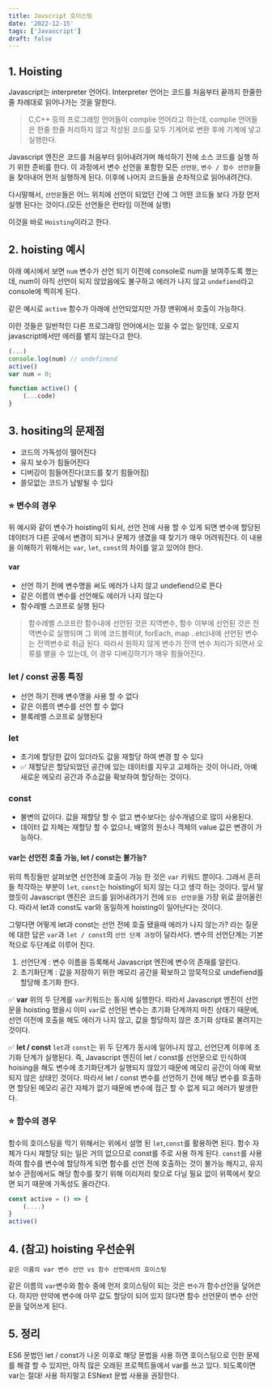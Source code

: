```yaml
---
title: Javscript 호이스팅
date: '2022-12-15'
tags: ['Javascript']
draft: false
---
```


## 1. Hoisting

Javascript는 interpreter 언어다. Interpreter 언어는 코드를 처음부터 끝까지 한줄한줄 차례대로 읽어나가는 것을 말한다.

> C,C++ 등의 프로그래밍 언어들이 complie 언어라고 하는데, complie 언어들은 한줄 한줄 처리하지 않고 작성된 코드를 모두 기계어로 변환 후에 기계에 넣고 실행한다.

Javascript 엔진은 코드를 처음부터 읽어내려가며 해석하기 전에 소스 코드를 실행 하기 위한 준비를 한다. 이 과정에서 변수 선언을 포함한 모든 `선언문`, `변수 / 함수 선언문`들을 찾아내어 먼저 실행하게 된다. 이후에 나머지 코드들을 순차적으로 읽어내려간다.

다시말해서, `선언문`들은 어느 위치에 선언이 되었던 간에 그 어떤 코드들 보다 가장 먼저 실행 된다는 것이다.(모든 선언들은 런타임 이전에 실행)

이것을 바로 `Hoisting`이라고 한다.

## 2. hoisting 예시

아래 예시에서 보면 `num` 변수가 선언 되기 이전에 console로 num을 보여주도록 했는데, num이 아직 선언이 되지 않았음에도 불구하고 에러가 나지 않고 `undefiend`라고 console에 찍히게 된다.

같은 예시로 `active` 함수가 아래에 선언되었지만 가장 맨위에서 호출이 가능하다.

이런 것들은 일반적인 다른 프로그래밍 언어에서는 있을 수 없는 일인데, 오로지 javascript에서만 에러를 뱉지 않는다고 한다.

```javascript
(...)
console.log(num) // undefinend
active()
var num = 0;

function active() {
	(...code)
}

```

## 3. hositing의 문제점

- 코드의 가독성이 떨어진다
- 유지 보수가 힘들어진다
- 디버깅이 힘들어진다(코드를 찾기 힘들어짐)
- 쓸모없는 코드가 남발될 수 있다

### ⭐️ 변수의 경우

위 예시와 같이 변수가 hoisting이 되서, 선언 전에 사용 할 수 있게 되면 변수에 할당된 데이터가 다른 곳에서 변경이 되거나 문제가 생겼을 때 찾기가 매우 어려워진다. 이 내용을 이해하기 위해서는 `var`, `let`, `const`의 차이를 알고 있어야 한다.

#### var

- 선언 하기 전에 변수명을 써도 에러가 나지 않고 undefiend으로 뜬다
- 같은 이름의 변수를 선언해도 에러가 나지 않는다
- 함수레벨 스코프로 실행 된다

> 함수레벨 스코프란 함수내에 선언된 것은 지역변수, 함수 이부에 선언된 것은 전역변수로 실행되며 그 외에 코드블럭(if, forEach, map ..etc)내에 선언된 변수는 전역변수로 취급 된다. 따라서 원하지 않게 변수가 전역 변수 처리가 되면서 오류를 뱉을 수 있는데, 이 경우 디버깅하기가 매우 힘들어진다.

### let / const 공통 특징

- 선언 하기 전에 변수명을 사용 할 수 없다
- 같은 이름의 변수를 선언 할 수 없다
- 블록레벨 스코프로 실행된다

### let

- 초기에 할당한 값이 있더라도 값을 재할당 하여 변경 할 수 있다
- ✅ 재할당은 할당되었던 공간에 있는 데이터를 지우고 교체하는 것이 아니라, 아예 새로운 메모리 공간과 주소값을 확보하여 할당하는 것이다.

### const

- 불변의 값이다. 값을 재할당 할 수 없고 변수보다는 상수개념으로 많이 사용된다.
- 데이터 값 자체는 재할당 할 수 없으나, 배열의 원소나 객체의 value 값은 변경이 가능하다.

#### var는 선언전 호출 가능, let / const는 불가능?

위의 특징들만 살펴보면 선언전에 호출이 가능 한 것은 `var` 키워드 뿐이다. 그래서 흔히들 착각하는 부분이 `let`, `const`는 hoisting이 되지 않는 다고 생각 하는 것이다. 앞서 말했듯이 Javascript 엔진은 코드를 읽어내려가기 전에 `모든 선언문`을 가장 위로 끌어올린다. 따라서 let과 const도 var와 동일하게 hoisting이 일어난다는 것이다.

그렇다면 어떻게 let과 const는 선언 전에 호출 됐을때 에러가 나지 않는가? 라는 질문에 대한 답은 `var`과 `let / const`의 `선언 단계 과정`이 달라서다. 변수의 선언단계는 기본적으로 두단계로 이루어 진다.

1. 선언단계 : 변수 이름을 등록해서 Javascript 엔진에 변수의 존재를 알린다.
2. 초기화단계 : 값을 저장하기 위한 메모리 공간을 확보하고 암묵적으로 undefiend를 할당해 초기화 한다.

✅ **var**
위의 두 단계를 `var`키워드는 동시에 실행한다. 따라서 Javascript 엔진이 선언문을 hoisting 했을시 이미 `var`로 선언된 변수는 초기화 단계까지 마친 상태기 때문에, 선언 이전에 호출을 해도 에러가 나지 않고, 값을 할당하지 않은 초기화 상태로 불려지는 것이다.

✅ **let / const**
`let`과 `const`는 위 두 단계가 동시에 일어나지 않고, 선언단계 이후에 초기화 단계가 실행된다. 즉, Javascript 엔진이 let / const를 선언문으로 인식하여 hoising을 해도 변수에 초기화단계가 실행되지 않았기 때문에 메모리 공간이 아예 확보되지 않은 상태인 것이다. 따라서 let / const 변수를 선언하기 전에 해당 변수를 호출하면 할당된 메모리 공간 자체가 없기 때문에 변수에 접근 할 수 없게 되고 에러가 발생한다.

### ⭐️ 함수의 경우

함수의 호이스팅을 막기 위해서는 위에서 설명 된 `let`,`const`를 활용하면 된다. 함수 자체가 다시 재할당 되는 일은 거의 없으므로 const를 주로 사용 하게 된다. `const`를 사용 하여 함수를 변수에 할당하게 되면 함수를 선언 전에 호출하는 것이 불가능 해지고, 유지보수 관점에서도 해당 함수를 찾기 위해 이리저리 찾으로 다닐 필요 없이 위쪽에서 찾으면 되기 때문에 가독성도 올라간다.

```javascript
const active = () => {
	(....)
}
active()
```

## 4. (참고) hoisting 우선순위

```text
같은 이름의 var 변수 선언 vs 함수 선언에서의 호이스팅
```

같은 이름의 `var`변수와 함수 중에 먼저 호이스팅이 되는 것은 `변수`가 함수선언을 덮어쓴다. 하지만 만약에 변수에 아무 값도 할당이 되어 있지 않다면 함수 선언문이 변수 선언문을 덮어쓰게 된다.

## 5. 정리

ES6 문법인 let / const가 나온 이후로 해당 문법을 사용 하면 호이스팅으로 인한 문제를 해결 할 수 있지만, 아직 많은 오래된 프로젝트들에서 var를 쓰고 있다. 되도록이면 var는 절대! 사용 하지말고 ESNext 문법 사용을 권장한다.
